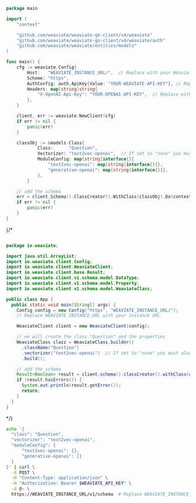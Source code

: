 

<Tabs groupId="languages">
<TabItem value="py" label="Python Client v4">

<FilteredTextBlock
  text={EndToEndPyCode}
  startMarker="# ===== define collection ====="
  endMarker="# ===== import data ====="
  language="py"
/>

</TabItem>
<TabItem value="py3" label="Python Client v3">

<FilteredTextBlock
  text={EndToEndPy3Code}
  startMarker="# ===== define collection ====="
  endMarker="# ===== import data ====="
  language="py"
/>

</TabItem>
<TabItem value="js" label="JS/TS Client v3">

<FilteredTextBlock
  text={EndToEndTSCode}
  startMarker="// Add the schema"
  endMarker="// END Add the schema"
  language="ts"
/>

</TabItem>

<TabItem value="js2" label="JS/TS Client v2">

<FilteredTextBlock
  text={EndToEndTSCodeLegacy}
  startMarker="// Add the schema"
  endMarker="// END Add the schema"
  language="ts"
/>

</TabItem>

<TabItem value="go" label="Go">

```go
package main

import (
	"context"

	"github.com/weaviate/weaviate-go-client/v4/weaviate"
	"github.com/weaviate/weaviate-go-client/v4/weaviate/auth"
	"github.com/weaviate/weaviate/entities/models"
)

func main() {
	cfg := weaviate.Config{
		Host:   "WEAVIATE_INSTANCE_URL/",  // Replace with your Weaviate endpoint
		Scheme: "https",
		AuthConfig: auth.ApiKey{Value: "YOUR-WEAVIATE-API-KEY"}, // Replace with your Weaviate instance API key
		Headers: map[string]string{
			"X-OpenAI-Api-Key": "YOUR-OPENAI-API-KEY",  // Replace with your inference API key
		},
	}

	client, err := weaviate.NewClient(cfg)
	if err != nil {
		panic(err)
	}

	classObj := &models.Class{
			Class:      "Question",
			Vectorizer: "text2vec-openai",  // If set to "none" you must always provide vectors yourself. Could be any other "text2vec-*" also.
			ModuleConfig: map[string]interface{}{
				"text2vec-openai": map[string]interface{}{},
				"generative-openai": map[string]interface{}{},
			},
		}

	// add the schema
	err = client.Schema().ClassCreator().WithClass(classObj).Do(context.Background())
	if err != nil {
		panic(err)
	}
}
```

</TabItem>
{/* <TabItem value="java" label="Java">

```java

package io.weaviate;

import java.util.ArrayList;
import io.weaviate.client.Config;
import io.weaviate.client.WeaviateClient;
import io.weaviate.client.base.Result;
import io.weaviate.client.v1.schema.model.DataType;
import io.weaviate.client.v1.schema.model.Property;
import io.weaviate.client.v1.schema.model.WeaviateClass;

public class App {
  public static void main(String[] args) {
    Config config = new Config("https", "WEAVIATE_INSTANCE_URL/");
    // Replace WEAVIATE_INSTANCE_URL with your instance URL

    WeaviateClient client = new WeaviateClient(config);

    // we will create the class "Question" and the properties
    WeaviateClass clazz = WeaviateClass.builder()
      .className("Question")
      .vectorizer("text2vec-openai")  // If set to "none" you must always provide vectors yourself. Could be any other "text2vec-*" also.
      .build();

    // add the schema
    Result<Boolean> result = client.schema().classCreator().withClass(clazz).run();
    if (result.hasErrors()) {
      System.out.println(result.getError());
      return;
    }
  }
}
```

</TabItem> */}
<TabItem value="curl" label="Curl">

```bash
echo '{
  "class": "Question",
  "vectorizer": "text2vec-openai",
  "moduleConfig": {
      "text2vec-openai": {},
      "generative-openai": {}
  }
}' | curl \
  -X POST \
  -H "Content-Type: application/json" \
  -H "Authorization: Bearer $WEAVIATE_API_KEY" \
  -d @- \
  https://WEAVIATE_INSTANCE_URL/v1/schema  # Replace WEAVIATE_INSTANCE_URL with your instance URL
```

</TabItem>
</Tabs>
